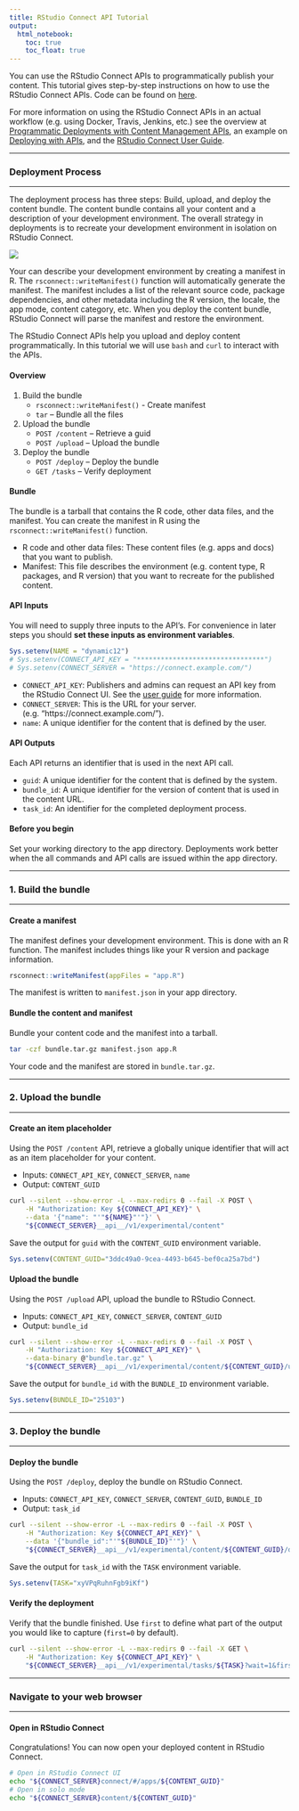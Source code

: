```yaml
---
title: RStudio Connect API Tutorial
output: 
  html_notebook:
    toc: true
    toc_float: true
---
```


You can use the RStudio Connect APIs to programmatically publish your content. This tutorial gives step-by-step instructions on how to use the RStudio Connect APIs. Code can be found on [here](https://github.com/nwstephens/connect-api). 

For more information on using the RStudio Connect APIs in an actual workflow (e.g. using Docker, Travis, Jenkins, etc.) see the overview at [Programmatic Deployments with Content Management APIs](https://solutions.rstudio.com/deploy/deploy/), an example on [Deploying with APIs](https://github.com/rstudio/connect-api-deploy-shiny), and the [RStudio Connect User Guide](https://docs.rstudio.com/connect/user/cookbook.html#cookbook-deploying).

***

### Deployment Process

***

The deployment process has three steps: Build, upload, and deploy the content bundle. The content bundle contains all your content and a description of your development environment. The overall strategy in deployments is to recreate your development environment in isolation on RStudio Connect.

![](diagram.png)

Your can describe your development environment by creating a manifest in R. The `rsconnect::writeManifest()` function will automatically generate the manifest. The manifest includes a list of the relevant source code, package dependencies, and other metadata including the R version, the locale, the app mode, content category, etc. When you deploy the content bundle, RStudio Connect will parse the manifest and restore the environment. 

The RStudio Connect APIs help you upload and deploy content programmatically. In this tutorial we will use `bash` and `curl` to interact with the APIs.

#### Overview

1. Build the bundle
    * `rsconnect::writeManifest()` - Create manifest
    * `tar` -- Bundle all the files
2. Upload the bundle
    * `POST /content` -- Retrieve a guid
    * `POST /upload` -- Upload the bundle 
3. Deploy the bundle
    * `POST /deploy` -- Deploy the bundle
    * `GET /tasks` -- Verify deployment

#### Bundle

The bundle is a tarball that contains the R code, other data files, and the manifest. You can create the manifest in R using the `rsconnect::writeManifest()` function.

* R code and other data files: These content files (e.g. apps and docs) that you want to publish.
* Manifest: This file describes the environment (e.g. content type, R packages, and R version) that you want to recreate for the published content. 

#### API Inputs

You will need to supply three inputs to the API's. For convenience in later steps you should **set these inputs as environment variables**.

```r
Sys.setenv(NAME = "dynamic12")
# Sys.setenv(CONNECT_API_KEY = "********************************")
# Sys.setenv(CONNECT_SERVER = "https://connect.example.com/")
```

* `CONNECT_API_KEY`: Publishers and admins can request an API key from the RStudio Connect UI. See the [user guide](https://docs.rstudio.com/connect/user/cookbook.html#cookbook-configuring-your-scripts) for more information. 
* `CONNECT_SERVER`: This is the URL for your server. (e.g. "https://connect.example.com/").
* `name`: A unique identifier for the content that is defined by the user.

#### API Outputs

Each API returns an identifier that is used in the next API call.

* `guid`: A unique identifier for the content that is defined by the system.
* `bundle_id`: A unique identifier for the version of content that is used in the content URL.
* `task_id`: An identifier for the completed deployment process.

#### Before you begin

Set your working directory to the app directory. Deployments work better when the all commands and API calls are issued within the app directory.

***

### 1. Build the bundle

***

#### Create a manifest

The manifest defines your development environment. This is done with an R function. The manifest includes things like your R version and package information.

```r
rsconnect::writeManifest(appFiles = "app.R")
```

The manifest is written to `manifest.json` in your app directory.

#### Bundle the content and manifest

Bundle your content code and the manifest into a tarball.

```bash
tar -czf bundle.tar.gz manifest.json app.R
```

Your code and the manifest are stored in `bundle.tar.gz`.

***

### 2. Upload the bundle

***

#### Create an item placeholder

Using the `POST /content` API, retrieve a globally unique identifier that will act as an item placeholder for your content.

* Inputs: `CONNECT_API_KEY`, `CONNECT_SERVER`, `name`
* Output: `CONTENT_GUID`

```bash
curl --silent --show-error -L --max-redirs 0 --fail -X POST \
    -H "Authorization: Key ${CONNECT_API_KEY}" \
    --data '{"name": "'"${NAME}"'"}' \
    "${CONNECT_SERVER}__api__/v1/experimental/content"
```

Save the output for `guid` with the `CONTENT_GUID` environment variable.

```r
Sys.setenv(CONTENT_GUID="3ddc49a0-9cea-4493-b645-bef0ca25a7bd")
```

#### Upload the bundle

Using the `POST /upload` API, upload the bundle to RStudio Connect.

* Inputs: `CONNECT_API_KEY`, `CONNECT_SERVER`, `CONTENT_GUID`
* Output: `bundle_id`

```bash
curl --silent --show-error -L --max-redirs 0 --fail -X POST \
    -H "Authorization: Key ${CONNECT_API_KEY}" \
    --data-binary @"bundle.tar.gz" \
    "${CONNECT_SERVER}__api__/v1/experimental/content/${CONTENT_GUID}/upload"
```

Save the output for `bundle_id` with the `BUNDLE_ID` environment variable.

```r
Sys.setenv(BUNDLE_ID="25103")
```

***

### 3. Deploy the bundle

***

#### Deploy the bundle

Using the `POST /deploy`, deploy the bundle on RStudio Connect.

* Inputs: `CONNECT_API_KEY`, `CONNECT_SERVER`, `CONTENT_GUID`, `BUNDLE_ID`
* Output: `task_id`

```bash
curl --silent --show-error -L --max-redirs 0 --fail -X POST \
    -H "Authorization: Key ${CONNECT_API_KEY}" \
    --data '{"bundle_id":"'"${BUNDLE_ID}"'"}' \
    "${CONNECT_SERVER}__api__/v1/experimental/content/${CONTENT_GUID}/deploy"
```

Save the output for `task_id` with the `TASK` environment variable.

```r
Sys.setenv(TASK="xyVPqRuhnFgb9iKf")
```

#### Verify the deployment

Verify that the bundle finished. Use `first` to define what part of the output you would like to capture (`first=0` by default).

```bash
curl --silent --show-error -L --max-redirs 0 --fail -X GET \
    -H "Authorization: Key ${CONNECT_API_KEY}" \
    "${CONNECT_SERVER}__api__/v1/experimental/tasks/${TASK}?wait=1&first=0"
```

***

### Navigate to your web browser

***

#### Open in RStudio Connect

Congratulations! You can now open your deployed content in RStudio Connect.

```bash
# Open in RStudio Connect UI
echo "${CONNECT_SERVER}connect/#/apps/${CONTENT_GUID}"
# Open in solo mode
echo "${CONNECT_SERVER}content/${CONTENT_GUID}"
```
